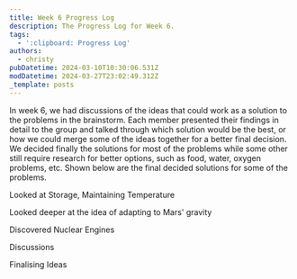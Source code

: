 ```yaml
---
title: Week 6 Progress Log
description: The Progress Log for Week 6.
tags:
  - ':clipboard: Progress Log'
authors:
  - christy
pubDatetime: 2024-03-10T10:30:06.531Z
modDatetime: 2024-03-27T23:02:49.312Z
_template: posts
---
```


In week 6, we had discussions of the ideas that could work as a solution to the problems in the brainstorm. Each member presented their findings in detail to the group and talked through which solution would be the best, or how we could merge some of the ideas together for a better final decision. We decided finally the solutions for most of the problems while some other still require research for better options, such as food, water, oxygen problems, etc. Shown below are the final decided solutions for some of the problems. 

Looked at Storage, Maintaining Temperature

Looked deeper at the idea of adapting to Mars' gravity

Discovered Nuclear Engines

Discussions

Finalising Ideas
